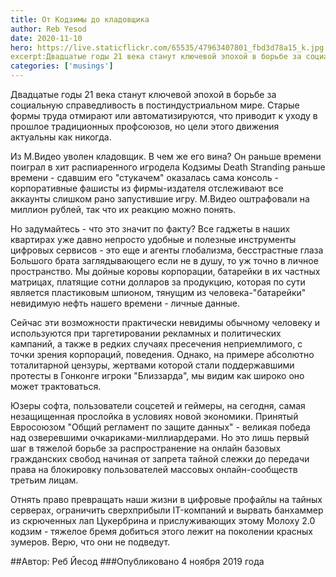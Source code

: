 ```yaml
---
title: От Кодзимы до кладовщика
author: Reb Yesod
date: 2020-11-10
hero: https://live.staticflickr.com/65535/47963407801_fbd3d78a15_k.jpg
excerpt:Двадцатые годы 21 века станут ключевой эпохой в борьбе за социальную справедливость в постиндустриальном мире. 
categories: ['musings']
---
```

Двадцатые годы 21 века станут ключевой эпохой в борьбе за социальную справедливость в постиндустриальном мире. Старые формы труда отмирают или автоматизируются, что приводит к уходу в прошлое традиционных профсоюзов, но цели этого движения актуальны как никогда.

Из М.Видео уволен кладовщик. В чем же его вина? Он раньше времени поиграл в хит распиаренного игродела Кодзимы Death Stranding раньше времени - сдавшим его "стукачем" оказалась сама консоль - корпоративные фашисты из фирмы-издателя отслеживают все аккаунты слишком рано запустившие игру. М.Видео оштрафовали на миллион рублей, так что их реакцию можно понять. 

Но задумайтесь - что это значит по факту? Все гаджеты в наших квартирах уже давно непросто удобные и полезные инструменты цифровых сервисов - это еще и агенты глобализма, бесстрастные глаза Большого брата заглядывающего если не в душу, то уж точно в личное пространство. Мы дойные коровы корпорации, батарейки в их частных матрицах, платящие сотни долларов за продукцию, которая по сути является пластиковым шпионом, тянущим из человека-"батарейки" невидимую нефть нашего времени - личные данные. 

Сейчас эти возможности практически невидимы обычному человеку и используются при таргетировании рекламных и политических кампаний, а также в редких случаях пресечения неприемлимого, с точки зрения корпораций, поведения. Однако, на примере абсолютно тоталитарной цензуры, жертвами которой стали поддержавшими протесты в Гонконге игроки "Близзарда", мы видим как широко оно может трактоваться.

Юзеры софта, пользователи соцсетей и геймеры, на сегодня, самая незащищенная прослойка в условиях новой экономики. Принятый Евросоюзом "Общий регламент по защите данных" - великая победа над озверевшими очкариками-миллиардерами. Но это лишь первый шаг в тяжелой борьбе за распространение на онлайн базовых гражданских свобод начиная от запрета тайной слежки до передачи права на блокировку пользователей массовых онлайн-сообществ третьим лицам.

Отнять право превращать наши жизни в цифровые профайлы на тайных серверах, ограничить сверхприбыли IT-компаний и вырвать банхаммер из скрюченных лап Цукербрина и прислуживающих этому Молоху 2.0 кодзим - тяжелое бремя добиться этого лежит на поколении красных зумеров. Верю, что они не подведут. 

##Автор: Реб Йесод
###Опубликовано 4 ноября 2019 года